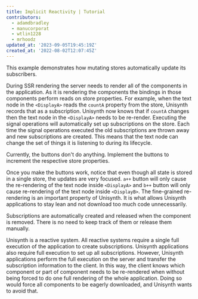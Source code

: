 ```yaml
---
title: Implicit Reactivity | Tutorial
contributors:
  - adamdbradley
  - manucorporat
  - wtlin1228
  - mrhoodz
updated_at: '2023-09-05T19:45:19Z'
created_at: '2022-08-02T12:07:45Z'
---
```


This example demonstrates how mutating stores automatically update its subscribers.

During SSR rendering the server needs to render all of the components in the application. As it is rendering the components the bindings in those components perform reads on store properties. For example, when the text node in the `<DisplayA>` reads the `countA` property from the store, Unisynth records that as a subscription. Unisynth now knows that if `countA` changes then the text node in the `<DisplayA>` needs to be re-render. Executing the signal operations will automatically set up subscriptions on the store. Each time the signal operations executed the old subscriptions are thrown away and new subscriptions are created. This means that the text node can change the set of things it is listening to during its lifecycle.

Currently, the buttons don't do anything. Implement the buttons to increment the respective store properties.

Once you make the buttons work, notice that even though all state is stored in a single store, the updates are very focused. `a++` button will only cause the re-rendering of the text node inside `<DisplayA>` and `b++` button will only cause re-rendering of the text node inside `<DisplayB>`. The fine-grained re-rendering is an important property of Unisynth. It is what allows Unisynth applications to stay lean and not download too much code unnecessarily.

Subscriptions are automatically created and released when the component is removed. There is no need to keep track of them or release them manually.

Unisynth is a reactive system. All reactive systems require a single full execution of the application to create subscriptions. Unisynth applications also require full execution to set up all subscriptions. However, Unisynth applications perform the full execution on the server and transfer the subscription information to the client. In this way, the client knows which component or part of component needs to be re-rendered when without being forced to do one full rendering of the whole application. Doing so would force all components to be eagerly downloaded, and Unisynth wants to avoid that.
